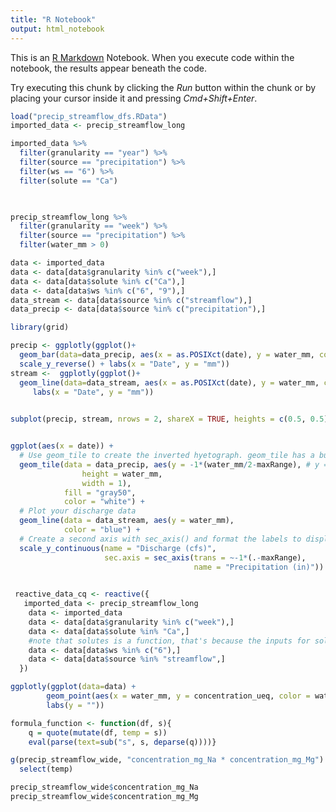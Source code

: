 ```yaml
---
title: "R Notebook"
output: html_notebook
---
```


This is an [R Markdown](http://rmarkdown.rstudio.com) Notebook. When you execute code within the notebook, the results appear beneath the code. 

Try executing this chunk by clicking the *Run* button within the chunk or by placing your cursor inside it and pressing *Cmd+Shift+Enter*. 

```r

load("precip_streamflow_dfs.RData")
imported_data <- precip_streamflow_long

imported_data %>% 
  filter(granularity == "year") %>% 
  filter(source == "precipitation") %>% 
  filter(ws == "6") %>% 
  filter(solute == "Ca")

  

precip_streamflow_long %>% 
  filter(granularity == "week") %>% 
  filter(source == "precipitation") %>% 
  filter(water_mm > 0)

data <- imported_data
data <- data[data$granularity %in% c("week"),]
data <- data[data$solute %in% c("Ca"),] 
data <- data[data$ws %in% c("6", "9"),]
data_stream <- data[data$source %in% c("streamflow"),]
data_precip <- data[data$source %in% c("precipitation"),]

library(grid)

precip <- ggplotly(ggplot()+
  geom_bar(data=data_precip, aes(x = as.POSIXct(date), y = water_mm, color = ws), stat = "identity")+ 
  scale_y_reverse() + labs(x = "Date", y = "mm"))
stream <-  ggplotly(ggplot()+
  geom_line(data=data_stream, aes(x = as.POSIXct(date), y = water_mm, color = ws), size = 0.05)+
     labs(x = "Date", y = "mm"))
 

subplot(precip, stream, nrows = 2, shareX = TRUE, heights = c(0.5, 0.5), titleY = TRUE)


ggplot(aes(x = date)) +
  # Use geom_tile to create the inverted hyetograph. geom_tile has a bug that displays a warning message for height and width, you can ignore it.
  geom_tile(data = data_precip, aes(y = -1*(water_mm/2-maxRange), # y = the center point of each bar
                height = water_mm,
                width = 1),
            fill = "gray50",
            color = "white") +
  # Plot your discharge data
  geom_line(data = data_stream, aes(y = water_mm),
            color = "blue") +
  # Create a second axis with sec_axis() and format the labels to display the original precipitation units.
  scale_y_continuous(name = "Discharge (cfs)",
                     sec.axis = sec_axis(trans = ~-1*(.-maxRange),
                                         name = "Precipitation (in)"))
        

```



```r

 reactive_data_cq <- reactive({
   imported_data <- precip_streamflow_long 
    data <- imported_data
    data <- data[data$granularity %in% c("week"),] 
    data <- data[data$solute %in% "Ca",] 
    #note that solutes is a function, that's because the inputs for solutes come from input$cations and input$anions
    data <- data[data$ws %in% c("6"),]
    data <- data[data$source %in% "streamflow",]
  })

ggplotly(ggplot(data=data) + 
        geom_point(aes(x = water_mm, y = concentration_ueq, color = water_year, frame = framey), alpha = 0.8) +
        labs(y = ""))
```


```r

formula_function <- function(df, s){
    q = quote(mutate(df, temp = s))
    eval(parse(text=sub("s", s, deparse(q))))}

g(precip_streamflow_wide, "concentration_mg_Na * concentration_mg_Mg") %>% 
  select(temp)

precip_streamflow_wide$concentration_mg_Na
precip_streamflow_wide$concentration_mg_Mg
```

